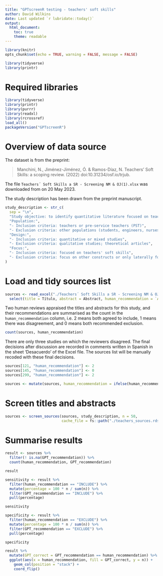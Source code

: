 ```yaml
---
title: "GPTscreenR testing - teachers' soft skills"
author: David Wilkins
date: Last updated `r lubridate::today()`
output:
  html_document:
    toc: true
    theme: readable
---
```


```r
library(knitr)
opts_chunk$set(echo = TRUE, warning = FALSE, message = FALSE)
```

```r
library(tidyverse)
library(printr)
```

# Required libraries

```r
library(tidyverse)
library(printr)
library(purrr)
library(readxl)
library(rcrossref)
load_all()
packageVersion("GPTscreenR")
```

# Overview of data source

The dataset is from the preprint:

> Manchini, N., Jiménez-Jiménez, Ó. & Ramos-Díaz, N. Teachers’ Soft Skills: a scoping review. (2022) doi:10.31234/osf.io/trjub.

The file `Teachers´ Soft Skills a SR - Screening NM & OJ(1).xlsx` was downloaded from \url{https://osf.io/7eupv} on 20 May 2023.

The study description has been drawn from the preprint manuscript.

```r
study_description <- str_c(
  sep = "\n",
  "Study objective: to identify quantitative literature focused on teachers' soft skills, and synthesize the definitions, examples, methods and instruments used to approach them, as well as their main results",
  "Population:",
  "- Inclusion criteria: teachers or pre-service teachers (PST)",
  "- Exclusion criteria: other populations (students, engineers, nurses, etc.)",
  "Design:",
  "- Inclusion criteria: quantitative or mixed studies",
  "- Exclusion criteria: qualitative studies; theoretical articles",
  "Focus:",
  "- Inclusion criteria: focused on teachers' soft skills",
  "- Exclusion criteria: focus on other constructs or only laterally focused on soft skills"
)
```

# Load and tidy sources list

```r
sources <- read_excel("./Teachers´ Soft Skills a SR - Screening NM & OJ(1).xlsx", sheet = "Búsqueda completa (seliminados)") %>%
  select(title = Título, abstract = Abstract, human_recommendation = `Acuerdo (2=acuerdo en incluir, 0=acuerdo en excluir, 1=desacuerdo)`)
```

Two human reviews appraised the titles and abstracts for this study, and their recommendations are summarised as the count in the `human_recommendation` column, i.e. 2 means both agreed to include, 1 means there was disagreement, and 0 means both recommended exclusion.

```r
count(sources, human_recommendation)
```

There are only three studies on which the reviewers disagreed. The final decisions after discussion are recorded in comments written in Spanish in the sheet 'Desacuerdo' of the Excel file. The sources list will be manually recoded with these final decisions.

```r
sources[121, "human_recommendation"] <- 2
sources[145, "human_recommendation"] <- 0
sources[299, "human_recommendation"] <- 2

sources <- mutate(sources, human_recommendation = ifelse(human_recommendation == 2, "INCLUDE", "EXCLUDE"))
```

# Screen titles and abstracts

```r
sources <- screen_sources(sources, study_description, n = 50,
                          cache_file = fs::path("./teachers_sources.rds"))
```

# Summarise results

```r
result <- sources %>%
  filter(! is.na(GPT_recommendation)) %>%
  count(human_recommendation, GPT_recommendation)

result

sensitivity <- result %>%
  filter(human_recommendation == "INCLUDE") %>%
  mutate(percentage = 100 * n / sum(n)) %>%
  filter(GPT_recommendation == "INCLUDE") %>%
  pull(percentage)

sensitivity

specificity <- result %>%
  filter(human_recommendation == "EXCLUDE") %>%
  mutate(percentage = 100 * n / sum(n)) %>%
  filter(GPT_recommendation == "EXCLUDE") %>%
  pull(percentage)

specificity

result %>%
  mutate(GPT_correct = GPT_recommendation == human_recommendation) %>%
  ggplot(aes(x = human_recommendation, fill = GPT_correct, y = n)) +
    geom_col(position = "stack") +
    coord_flip()
```
